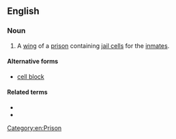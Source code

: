 {{also|cell block}}
==English==

===Noun===
{{en-noun}}
# A [[wing]] of a [[prison]] containing [[jail cells]] for the [[inmates]].

====Alternative forms====
* [[cell block]]

====Related terms====
* {{l|en|jail cell}}
* {{l|en|prison cell}}

[[Category:en:Prison]]